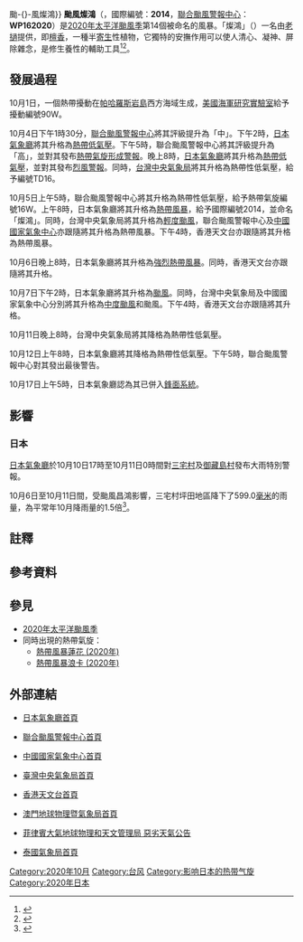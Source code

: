 {{NoteTA
|G1=Weather
|G2=TyphoonNew
|G3=TyphoonOld
|G4=單位
|G5=地名
|G6=2020年太平洋颱風季
|skin=typhoon
}}
{{About|2020年的颱風燦鴻|其他名為燦鴻的熱帶氣旋|颱風燦鴻{{!}}颱-{}-風燦鴻}}
{{UTC+8}}
{{熱帶氣旋基礎資訊
|颱風名稱 = 颱風燦鴻
|外文名稱 = Typhoon Chan-hom
|外文語言 = 英文
|十分鐘平均風速JMA = 70|JMA = knot
|十分鐘平均風速CWB = 35|CWB = m/s
|十分鐘平均風速KMA = 35|KMA = m/s
|十分鐘平均風速HKO = 130
|十分鐘平均風速SMG = 
|十分鐘平均風速PAGASA = 110
|十分鐘平均風速NCHMF = 
|十分鐘平均風速TMD = 70|TMD = knot
|二分鐘平均風速 = 38|NMC = m/s
|一分鐘平均風速 = 80|SSHS = knot<!--JTWC-->
|代表圖像 = Chan-hom 2020-10-08 0410Z.jpg
|代表圖像名稱 = 正在增強的颱風燦鴻
|形成日期 = 2020年10月4日
|轉化日期 =
|消散日期 = 2020年10月17日
|最低氣壓 = 965<!--JMA-->
|瞬間最大陣風 = 185<!--JMA-->
|財產損失 = 
|死傷人數 = 
|影響地區 = [[日本|日本]]
|備註 = [[菲律宾大气地球物理和天文管理局|菲律宾大气地球物理和天文管理局]]在此热带气旋离开其责任范围之后，没有再更新其风速资料
|颱風路徑圖 = Chan-hom 2020 track.png
|風季年份 = 2020
|風季位置 = 太平洋
}}
'''颱風燦鴻'''（{{lang-en|'''Typhoon Chan-hom'''}}，國際編號：'''2014'''，[[聯合颱風警報中心|聯合颱風警報中心]]：'''WP162020'''）是[[2020年太平洋颱風季|2020年太平洋颱風季]]第14個被命名的風暴。「燦鴻」（{{lang-lo|ຈັນຫອມ}}）一名由[[老撾|老撾]]提供，即[[檀香|檀香]]，一種半[[寄生|寄生]]性植物，它獨特的安撫作用可以使人清心、凝神、屏除雜念，是修生養性的輔助工具<ref>{{cite web|url= https://www.hko.gov.hk/tc/informtc/sound/tc_pronunciation2020e.html#Lao |title=熱帶氣旋名稱的意義|author=香港天文台|accessdate=2020-08-17}}</ref><ref>{{cite web|url=http://cwb.gov.tw/V7/knowledge/encyclopedia/ty007.htm|title=颱風百問——颱風是怎麼命名？|publisher=交通部中央氣象局|accessdate=2014-12-15|deadurl=yes|archiveurl=https://web.archive.org/web/20171104015435/https://www.cwb.gov.tw/V7/knowledge/encyclopedia/ty007.htm|archivedate=2017-11-04}}</ref>。

==發展過程==
{{pts wikify}}
10月1日，一個熱帶擾動在[[帕哈羅斯岩島|帕哈羅斯岩島]]西方海域生成，[[美國海軍研究實驗室|美國海軍研究實驗室]]給予擾動編號90W。

10月4日下午1時30分，[[聯合颱風警報中心|聯合颱風警報中心]]將其評級提升為「中」。下午2時，[[日本氣象廳|日本氣象廳]]將其升格為[[熱帶低氣壓|熱帶低氣壓]]。下午5時，聯合颱風警報中心將其評級提升為「高」，並對其發布[[熱帶氣旋形成警報|熱帶氣旋形成警報]]。晚上8時，[[日本氣象廳|日本氣象廳]]將其升格為[[熱帶低氣壓|熱帶低氣壓]]，並對其發布[[烈風警報|烈風警報]]。同時，[[台灣|台灣]][[中央氣象局|中央氣象局]]將其升格為熱帶性低氣壓，給予編號TD16。

10月5日上午5時，聯合颱風警報中心將其升格為熱帶性低氣壓，給予熱帶氣旋編號16W{{NoteTag|[[聯合颱風警報中心|聯合颱風警報中心]]會為所有於其責任範圍內被該部門評定為[[熱帶氣旋|熱帶氣旋]]的系統作出編號，由兩位數及一個英文字母組成。[[英文字母|英文字母]]表示該熱帶氣旋形成的區域，西北太平洋（包括[[南海|南海]]、[[東海|東海]]）以W表示；而兩位數字則指熱帶氣旋於當年在[[英文字母|英文字母]]所表示的區域內形成次序，換言之「16W」即指燦鴻是年內第16個於西北太平洋區域內形成的熱帶氣旋。此編號系統每年重新開始。}}。上午8時，日本氣象廳將其升格為[[熱帶風暴|熱帶風暴]]，給予國際編號2014，並命名「燦鴻」{{NoteTag|[[日本氣象廳|日本氣象廳]]是[[世界氣象組織|世界氣象組織]]指定的西北太平洋[[區域專責氣象中心|區域專責氣象中心]]，負責該區域內（包括南海、東海）的熱帶氣旋正式編號與命名工作：每當該機構把一個熱帶低氣壓升為熱帶風暴時，該機構亦會依照在[[世界氣象組織|世界氣象組織]][[颱風委員會|颱風委員會]]上通過的名稱表作出命名，同時給予4位數字的國際編號。前兩位為當年公元紀年最後兩位數（20'''20'''），後兩位代表燦鴻是當年被[[日本氣象廳|日本氣象廳]]第'''14'''個升為[[熱帶風暴|熱帶風暴]]的[[熱帶氣旋|熱帶氣旋]]}}。同時，台灣中央氣象局將其升格為[[輕度颱風|輕度颱風]]，聯合颱風警報中心及[[中國國家氣象中心|中國國家氣象中心]]亦跟隨將其升格為熱帶風暴。下午4時，香港天文台亦跟隨將其升格為熱帶風暴。

10月6日晚上8時，日本氣象廳將其升格為[[強烈熱帶風暴|強烈熱帶風暴]]。同時，香港天文台亦跟隨將其升格。

10月7日下午2時，日本氣象廳將其升格為[[颱風|颱風]]。同時，台灣中央氣象局及中國國家氣象中心分別將其升格為[[中度颱風|中度颱風]]和颱風。下午4時，香港天文台亦跟隨將其升格。

10月11日晚上8時，台灣中央氣象局將其降格為熱帶性低氣壓。

10月12日上午8時，日本氣象廳將其降格為熱帶性低氣壓。下午5時，聯合颱風警報中心對其發出最後警告。

10月17日上午5時，日本氣象廳認為其已併入[[鋒面系統|鋒面系統]]。
{{clear}}

==影響==
===日本===
[[日本氣象廳|日本氣象廳]]於10月10日17時至10月11日0時間對[[三宅村|三宅村]]及[[御藏島村|御藏島村]]發布大雨特別警報。

10月6日至10月11日間，受颱風昌鴻影響，三宅村坪田地區降下了599.0[[毫米|毫米]]的雨量，為平常年10月降雨量的1.5倍<ref>{{Cite web |url=https://weathernews.jp/s/topics/202010/110065/ |title=台風14号、八丈島は5日間で700mm…平年10月の1.5倍の雨　今日も断続的に雨 |accessdate=2020-10-12 |publisher=[[氣象新聞公司|氣象新聞公司]] }}</ref>。

==註釋==
{{NoteFoot}}
==參考資料==
{{reflist|2}}
==參見==
*[[2020年太平洋颱風季|2020年太平洋颱風季]]
*同時出現的熱帶氣旋：
**[[熱帶風暴蓮花_(2020年)|熱帶風暴蓮花 (2020年)]]
**[[熱帶風暴浪卡_(2020年)|熱帶風暴浪卡 (2020年)]]

==外部連結==
{{Portal phs}}
{{Commons category|Typhoon Chan-hom (2020)}}
*{{ja}}[http://www.jma.go.jp/ 日本氣象廳首頁]
*{{en}}[https://www.metoc.navy.mil/jtwc/jtwc.html 聯合颱風警報中心首頁]
*{{zh-cn}}[https://www.nmc.gov.cn/ 中國國家氣象中心首頁]
*{{zh-tw}}[http://www.cwb.gov.tw/ 臺灣中央氣象局首頁]
*{{zh-hk}}[http://www.hko.gov.hk/ 香港天文台首頁]
*{{zh-mo}}[http://www.smg.gov.mo/ 澳門地球物理暨氣象局首頁]
*{{en}}[http://bagong.pagasa.dost.gov.ph/tropical-cyclone/severe-weather-bulletin/2 菲律賓大氣地球物理和天文管理局 惡劣天氣公告]
*{{th}}[https://www.tmd.go.th/en/index.php 泰國氣象局首頁]

{{2020年太平洋颱風季}}
[[Category:2020年10月|Category:2020年10月]]
[[Category:台风|Category:台风]]
[[Category:影响日本的热带气旋|Category:影响日本的热带气旋]]
[[Category:2020年日本|Category:2020年日本]]